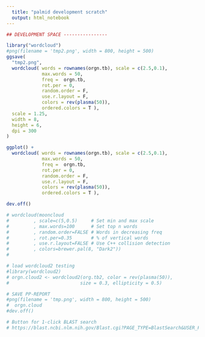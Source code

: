 ```yaml
---
  title: "palmid development scratch"
  output: html_notebook
---
```

  
```r
## DEVELOPMENT SPACE ----------------

library("wordcloud")
#png(filename = 'tmp2.png', width = 800, height = 500)
ggsave(
  "tmp2.png",
  wordcloud( words = rownames(orgn.tb), scale = c(2.5,0.1),
             max.words = 50,
             freq =  orgn.tb,
             rot.per = 0,
             random.order = F,
             use.r.layout = F,
             colors = rev(plasma(50)),
             ordered.colors = T ),
  scale = 1.25,
  width = 8,
  height = 6,
  dpi = 300
)

ggplot() +
  wordcloud( words = rownames(orgn.tb), scale = c(2.5,0.1),
             max.words = 50,
             freq =  orgn.tb,
             rot.per = 0,
             random.order = F,
             use.r.layout = F,
             colors = rev(plasma(50)),
             ordered.colors = T ),

dev.off()

# wordcloud(mooncloud
#         , scale=c(5,0.5)     # Set min and max scale
#         , max.words=100      # Set top n words
#         , random.order=FALSE # Words in decreasing freq
#         , rot.per=0.35       # % of vertical words
#         , use.r.layout=FALSE # Use C++ collision detection
#         , colors=brewer.pal(8, "Dark2"))
# 

```


```r
# load wordcloud2 testing
#library(wordcloud2)
# orgn.cloud2 <- wordcloud2(org.tb2, color = rev(plasma(50)),
#                          size = 0.3, ellipticity = 0.5)

```

```r
# SAVE PP-REPORT 
#png(filename = 'tmp.png', width = 800, height = 500)
#  orgn.cloud
#dev.off()
```


```r
# Button for 1-click BLAST search
# https://blast.ncbi.nlm.nih.gov/Blast.cgi?PAGE_TYPE=BlastSearch&USER_FORMAT_DEFAULTS=on&SET_SAVED_SEARCH=true&PAGE=Proteins&PROGRAM=blastp&QUERY=FQGDIAGWDTRVSEYELQNEQRICEERAESEDHRRKIRTIYECYRSPIIRVQDADGNLMWLHGRGQRMSGTIVTYAMNTITNAIIQQAVSKDLGNTYGRENRLISGDDCLV&JOB_TITLE=SRR9968562_waxsystermes_virus_microassembly&GAPCOSTS=11%201&DATABASE=nr&BLAST_PROGRAMS=blastp&MAX_NUM_SEQ=100&SHORT_QUERY_ADJUST=on&EXPECT=0.05&WORD_SIZE=6&MATRIX_NAME=BLOSUM62&COMPOSITION_BASED_STATISTICS=2&EQ_MENU=Enter%20organism%20name%20or%20id--completions%20will%20be%20suggested&PROG_DEFAULTS=on&SHOW_OVERVIEW=on&SHOW_LINKOUT=on&ALIGNMENT_VIEW=Pairwise&MASK_CHAR=2&MASK_COLOR=1&GET_SEQUENCE=on&NEW_VIEW=on&NUM_OVERVIEW=100&DESCRIPTIONS=100&ALIGNMENTS=100&FORMAT_OBJECT=Alignment&FORMAT_TYPE=HTML

```
